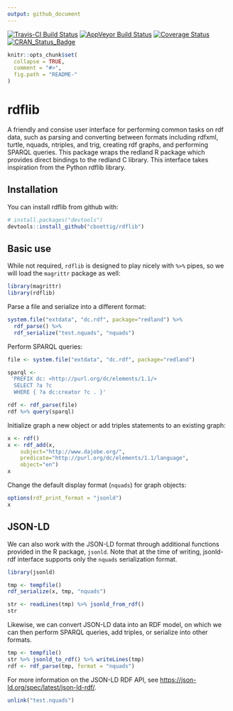 ```yaml
---
output: github_document
---
```


[![Travis-CI Build Status](https://travis-ci.org/cboettig/rdflib.svg?branch=master)](https://travis-ci.org/cboettig/rdflib) 
[![AppVeyor Build Status](https://ci.appveyor.com/api/projects/status/github/cboettig/rdflib?branch=master&svg=true)](https://ci.appveyor.com/project/cboettig/rdflib)
[![Coverage Status](https://img.shields.io/codecov/c/github/cboettig/rdflib/master.svg)](https://codecov.io/github/cboettig/rdflib?branch=master)
[![CRAN_Status_Badge](http://www.r-pkg.org/badges/version/rdflib)](https://cran.r-project.org/package=rdflib)

<!-- README.md is generated from README.Rmd. Please edit that file -->

```r
knitr::opts_chunk$set(
  collapse = TRUE,
  comment = "#>",
  fig.path = "README-"
)
```

# rdflib

A friendly and consise user interface for performing common
tasks on rdf data, such as parsing and converting between
formats including rdfxml, turtle, nquads, ntriples,
and trig, creating rdf graphs, and performing SPARQL
queries. This package wraps the redland R package which
provides direct bindings to the redland C library. This
interface takes inspiration from the Python rdflib library.

## Installation

You can install rdflib from github with:

```r
# install.packages("devtools")
devtools::install_github("cboettig/rdflib")
```


## Basic use

While not required, `rdflib` is designed to play nicely with `%>%` pipes, so we will load the `magrittr` package as well:

```r
library(magrittr)
library(rdflib)
```

Parse a file and serialize into a different format:

```r
system.file("extdata", "dc.rdf", package="redland") %>%
  rdf_parse() %>%
  rdf_serialize("test.nquads", "nquads")
```


Perform SPARQL queries:

```r
file <- system.file("extdata", "dc.rdf", package="redland")

sparql <-
 'PREFIX dc: <http://purl.org/dc/elements/1.1/>
  SELECT ?a ?c
  WHERE { ?a dc:creator ?c . }'

rdf <- rdf_parse(file)
rdf %>% query(sparql)

```

Initialize graph a new object or add triples statements to an existing graph:

```r
x <- rdf()
x <- rdf_add(x, 
    subject="http://www.dajobe.org/",
    predicate="http://purl.org/dc/elements/1.1/language",
    object="en")
x
```

Change the default display format (`nquads`) for graph objects:

```r
options(rdf_print_format = "jsonld")
x
```


## JSON-LD

We can also work with the JSON-LD format through additional functions provided in the 
R package, `jsonld`.  Note that at the time of writing, jsonld-rdf interface supports 
only the `nquads` serialization format.

```r
library(jsonld)

tmp <- tempfile()
rdf_serialize(x, tmp, "nquads")

str <- readLines(tmp) %>% jsonld_from_rdf() 
str
```

Likewise, we can convert JSON-LD data into an RDF model, on which we can then
perform SPARQL queries, add triples, or serialize into other formats. 

```r
tmp <- tempfile()
str %>% jsonld_to_rdf() %>% writeLines(tmp)
rdf <- rdf_parse(tmp, format = "nquads")
```


For more information on the JSON-LD RDF API, see <https://json-ld.org/spec/latest/json-ld-rdf/>.

```r
unlink("test.nquads")
```
